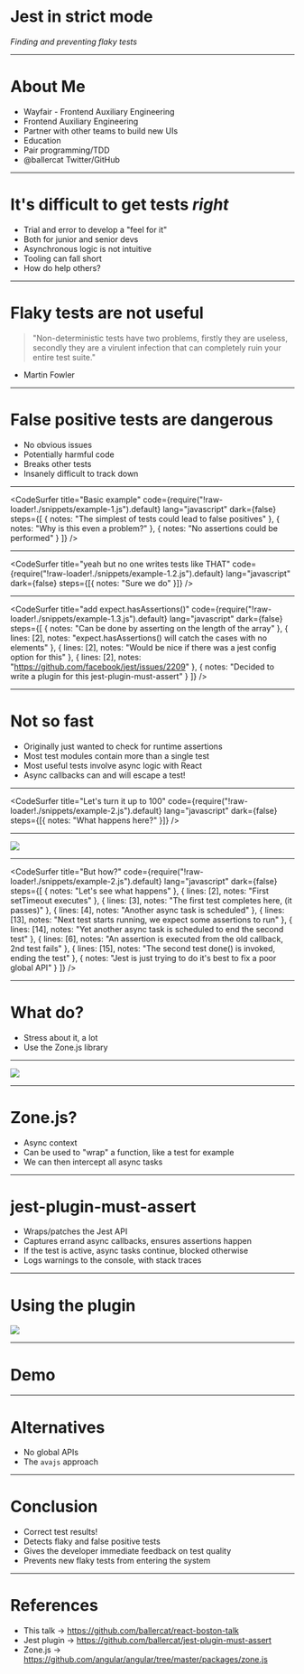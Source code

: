 

# Jest in strict mode

_Finding and preventing flaky tests_

---

# About Me

- Wayfair - Frontend Auxiliary Engineering
- Frontend Auxiliary Engineering
- Partner with other teams to build new UIs
- Education
- Pair programming/TDD
- @ballercat Twitter/GitHub

---

# It's difficult to get tests _right_

- Trial and error to develop a "feel for it"
- Both for junior and senior devs
- Asynchronous logic is not intuitive
- Tooling can fall short
- How do help others?

---

# Flaky tests are not useful

> "Non-deterministic tests have two problems, firstly they are useless, secondly they are a virulent infection that can completely ruin your entire test suite."

- Martin Fowler

---

# False positive tests are dangerous

- No obvious issues
- Potentially harmful code
- Breaks other tests
- Insanely difficult to track down

---

<CodeSurfer
  title="Basic example"
  code={require("!raw-loader!./snippets/example-1.js").default}
  lang="javascript"
  dark={false}
  steps={[
    { notes: "The simplest of tests could lead to false positives" },
    { notes: "Why is this even a problem?" },
    { notes: "No assertions could be performed" }
  ]}
/>

---

<CodeSurfer
  title="yeah but no one writes tests like THAT"
  code={require("!raw-loader!./snippets/example-1.2.js").default}
  lang="javascript"
  dark={false}
  steps={[{ notes: "Sure we do" }]}
/>

---

<CodeSurfer
  title="add expect.hasAssertions()"
  code={require("!raw-loader!./snippets/example-1.3.js").default}
  lang="javascript"
  dark={false}
  steps={[
    { notes: "Can be done by asserting on the length of the array" },
    {
      lines: [2],
      notes: "expect.hasAssertions() will catch the cases with no elements"
    },
    {
      lines: [2],
      notes: "Would be nice if there was a jest config option for this"
    },
    { lines: [2], notes: "https://github.com/facebook/jest/issues/2209" },
    { notes: "Decided to write a plugin for this jest-plugin-must-assert" }
  ]}
/>

---

# Not so fast

- Originally just wanted to check for runtime assertions
- Most test modules contain more than a single test
- Most useful tests involve async logic with React
- Async callbacks can and will escape a test!

---

<CodeSurfer
  title="Let's turn it up to 100"
  code={require("!raw-loader!./snippets/example-2.js").default}
  lang="javascript"
  dark={false}
  steps={[{ notes: "What happens here?" }]}
/>

---

![](./resources/nah.png)

---

<CodeSurfer
  title="But how?"
  code={require("!raw-loader!./snippets/example-2.js").default}
  lang="javascript"
  dark={false}
  steps={[
    { notes: "Let's see what happens" },
    { lines: [2], notes: "First setTimeout executes" },
    { lines: [3], notes: "The first test completes here, (it passes)" },
    { lines: [4], notes: "Another async task is scheduled" },
    {
      lines: [13],
      notes: "Next test starts running, we expect some assertions to run"
    },
    {
      lines: [14],
      notes: "Yet another async task is scheduled to end the second test"
    },
    {
      lines: [6],
      notes: "An assertion is executed from the old callback, 2nd test fails"
    },
    {
      lines: [15],
      notes: "The second test done() is invoked, ending the test"
    },
    {
      notes: "Jest is just trying to do it's best to fix a poor global API"
    }
  ]}
/>

---

# What do?

- Stress about it, a lot
- Use the Zone.js library

---

![](./resources/explained.png)

---

# Zone.js?

- Async context
- Can be used to "wrap" a function, like a test for example
- We can then intercept all async tasks

---

# jest-plugin-must-assert

- Wraps/patches the Jest API
- Captures errand async callbacks, ensures assertions happen
- If the test is active, async tasks continue, blocked otherwise
- Logs warnings to the console, with stack traces

---

# Using the plugin

![](./resources/usage.png)

---

# Demo

---

# Alternatives

- No global APIs
- The `avajs` approach

---

# Conclusion

- Correct test results!
- Detects flaky and false positive tests
- Gives the developer immediate feedback on test quality
- Prevents new flaky tests from entering the system

---

# References

- This talk -> https://github.com/ballercat/react-boston-talk
- Jest plugin -> https://github.com/ballercat/jest-plugin-must-assert
- Zone.js -> https://github.com/angular/angular/tree/master/packages/zone.js
